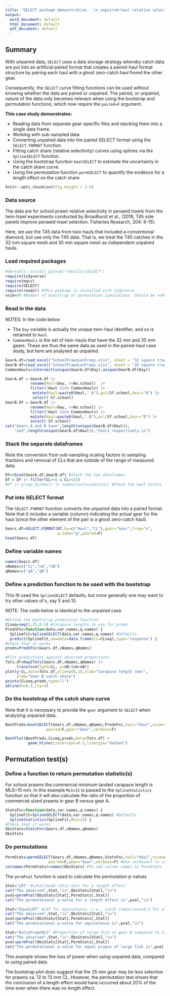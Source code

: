 ```yaml
---
title: "SELECT package demonstration   \n unpaired-haul relative selectivity "
output:
  word_document: default
  html_document: default
  pdf_document: default
---
```


## Summary

With unpaired data, `SELECT` uses a data storage strategy whereby catch
data are put into an artificial paired format that creates a
paired-haul format structure by pairing each haul with a ghost zero-catch haul 
fromd the other gear.

Consequently, the `SELECT` curve fitting functions can be used without knowing
whether the data are paired or unpaired. 
The paired, or unpaired, nature of the data only becomes relevant
when using the bootstrap and permutation functions, 
which now require the `paired=F` argument.

**This case study demonstrates:**

-   Reading data from separate gear-specific files and stacking them into a
    single data frame.
-   Working with sub-sampled data.
-   Converting unpaired data into the paired SELECT format using the
    `SELECT.FORMAT` function. 
-   Fitting catch share (relative selectivity) curves using splines 
    via the `SplineSELECT` function.
-   Using the bootstrap function `bootSELECT` to estimate the uncertainty in the
    catch share curve.
-   Using the permutation function `permSELECT` to quantify the evidence for a 
    length effect on the catch share.

```r
knitr::opts_chunk$set(fig.height = 3.5)
```

### Data source

The data are for school prawn relative selectivity in penaeid trawls from the
twin-trawl experiments conducted by Broadhurst et al., (2018, 
T45 side panels improve penaeid-trawl selection. Fisheries Research, 204: 8-15). 

Here, we use the T45 data from twin hauls that included a conventional
diamond, but use only the T45 data. 
That is, we treat the T45 catches in the 32 mm square mesh and 35 mm square mesh
as independent unpaired hauls.

### Load required packages

```r
#devtools::install_github("rbmillar/SELECT")
require(tidyverse)
require(mgcv)
require(SELECT)
require(readxl) #This package is installed with tidyverse
nsim=99 #Number of bootstrap or permutation simulations. Should be >=999 in practice.
```

### Read in the data
  
NOTES: In the code below

- The `Day` variable is actually the unique twin-haul identifier, 
and so is renamed to `Haul`.
- `CommonHauls` is the set of twin-hauls that have the 32 mm and 35 mm gears. 
These are thus the same data as used in the paired-haul case study, 
but here are analysed as unpaired.


```r
GearA.df=read_excel("SchoolPrawnLenFreqs.xlsx", sheet = "32 square trawl")
GearB.df=read_excel("SchoolPrawnLenFreqs.xlsx", sheet = "35 square trawl")
CommonHauls=intersect(unique(GearA.df$Day),unique(GearB.df$Day))

GearA.df = GearA.df |> 
           rename(Haul=Day, n=No.school)  |>  
           filter(!Haul %in% CommonHauls) |> 
            mutate(Haul=paste0(Haul,".A"),q=1/Sf.school,Gear="A") |> 
            select(-Sf.school)
GearB.df = GearB.df |>  
           rename(Haul=Day, n=No.school) |> 
           filter(!Haul %in% CommonHauls) |> 
           mutate(Haul=paste0(Haul,".B"),q=1/Sf.school,Gear="B") |>
           select(-Sf.school)
cat("Gears A and B have",length(unique(GearB.df$Haul)),
    "and",length(unique(GearA.df$Haul)),"hauls respectively.\n")
```

### Stack the separate dataframes

Note the conversion from sub-sampling scaling factors to sampling fractions
and removal of CLs that are outside of the range of measured data.

```r
Df=rbind(GearA.df,GearB.df) #Stack the two dataframes
Df = Df |> filter(CL>=5 & CL<=25) 
#Df |> group_by(Haul) |> summarise(n=sum(n/q)) #Check the haul totals
```
### Put into SELECT format

The `SELECT.FORMAT` function converts the unpaired data into a paired format.
Note that it includes a variable (column) indicating the actual gear for the
haul (since the other element of the pair is a ghost zero-catch haul).

```r
Gears.df=SELECT.FORMAT(Df,by=c("Haul","CL"),gear="Gear",freq="n",
                       q.name="q",paired=F)
head(Gears.df)
```



### Define variable names
```r
names(Gears.df)
vNames=c("CL","nA","nB")
qNames=c("qA","qB")
```

###  Define a prediction function to be used with the bootstrap

This fit used the `SplineSELECT` defaults, but more generally one may want
to try other values of `k`, say 5 and 10. 

NOTE: The code below is identical to the unpaired case.

```r
#Define the bootstrap prediction function
CLseq=seq(5,25,0.5) #Carapace lengths to use for predn
PrednFnc=function(data,var.names,q.names) {
  SplineFit=SplineSELECT(data,var.names,q.names) #Defaults
  predict(SplineFit,newdata=data.frame(CL=CLseq),type="response") }
#Check that it works
predn=PrednFnc(Gears.df,vNames,qNames)

#Plot predictions against observed proportions
Tots.df=Raw2Tots(Gears.df,vNames,qNames) |> 
     transform(lgth=CL, y=nB/(nA+nB))
plot(y~CL,data=Tots.df,ylim=c(0,1),xlab="Carapace length (mm)",
     ylab="Gear B catch share")
points(CLseq,predn,type="l")
abline(h=0.5,lty=3)
```



### Do the bootstrap of the catch share curve

Note that it is necessary to provide the `gear` argument to `SELECT` 
when analyzing unpaired data.

```r
BootPreds=bootSELECT(Gears.df,vNames,qNames,PrednFnc,haul="Haul",nsim=999,
                  paired=F,gear="Gear",verbose=F)
```

```r
BootPlot(BootPreds,CLseq,predn,Data=Tots.df) +
          geom_hline(yintercept=0.5,linetype="dashed")
```


## Permutation test(s)

### Define a function to return permutation statistic(s)

For school prawns the commercial minimum landed carapace length is MLS=15 mm. 
In this example `MLS=15` is passed to the `SplineStatistics` function so that 
it will also calculate the ratio of
the proportion of commercial sized prawns in gear B versus gear A.

```r
StatsFnc=function(data,var.names,q.names) {
  SplineFit=SplineSELECT(data,var.names,q.names) #Defaults
  SplineStatistics(SplineFit,MLS=15) }
#Check that it works
ObsStats=StatsFnc(Gears.df,vNames,qNames)
ObsStats
```

### Do permutations

```r
PermStats=permSELECT(Gears.df,vNames,qNames,StatsFnc,haul="Haul",nsim=nsim,
                   paired=F,gear="Gear",verbose=F) #Use verbose=T to see progress
colnames(PermStats)=names(ObsStats) #To add column names to PermStats
```

The `permPval` function is used to calculate the permutation p-values

```r
Stat="LRT" #Likelihood ratio test for a length effect
cat("The observed",Stat,"is",ObsStats[Stat],"\n")
pval=permPval(ObsStats[Stat],PermStats[,Stat])
cat("The permutational p-value for a length effect is",pval,"\n")

Stat="EqualLRT" #LRT for equivalence, i.e., catch comparison=0.5 for all lengths
cat("The observed",Stat,"is",ObsStats[Stat],"\n")
pval=permPval(ObsStats[Stat],PermStats[,Stat])
cat("The permutational p-value for equivalence is",pval,"\n")

Stat="RatioPropnMLS" #Proportion of large fish in gear B compared to in gear A
cat("The observed",Stat,"is",ObsStats[Stat],"\n")
pval=permPval(ObsStats[Stat],PermStats[,Stat])
cat("The permutational p-value for equal propns of large fish is",pval,"\n")
```

This example shows the loss of power when using unpaired data, compared to 
using paired data. 

The bootstrap plot does suggest that the 35 mm gear may be less selective for
prawns ca. 12 to 13 mm CL. However, the permutation test shows that the 
conclusion of a length effect would have occurred about 20% of the time even
when there was no length effect.

